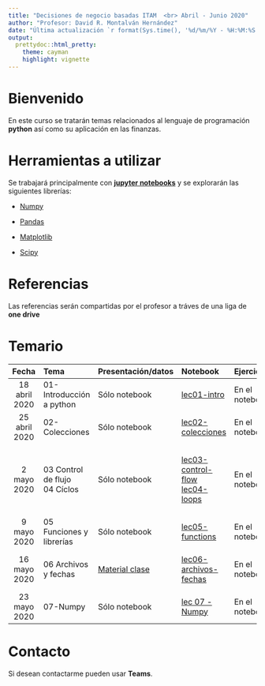 ```yaml
---
title: "Decisiones de negocio basadas ITAM  <br> Abril - Junio 2020"
author: "Profesor: David R. Montalván Hernández"
date: "Última actualización `r format(Sys.time(), '%d/%m/%Y - %H:%M:%S')`"
output:
  prettydoc::html_pretty:
    theme: cayman
    highlight: vignette
---
```


# **Bienvenido**

En este curso se tratarán temas relacionados al lenguaje de programación **python** así como su aplicación en las finanzas.

# **Herramientas a utilizar**

Se trabajará principalmente con  [**jupyter notebooks**](https://jupyter.org/) y se explorarán las siguientes librerías:

* [Numpy](https://numpy.org/)

* [Pandas](https://pandas.pydata.org/)

* [Matplotlib](https://matplotlib.org/)

* [Scipy](https://www.scipy.org/)


# **Referencias**

Las referencias serán compartidas por el profesor a tráves de una liga de **one drive**

# **Temario**

|Fecha|Tema|Presentación/datos|Notebook|Ejercicios|Soluciones|
|:-----:|:-----|:------------|:--------|:----------|:--|
|18 abril 2020|01-Introducción a python|Sólo notebook|<a href="./notebooks/lec01-intro.ipynb" download>lec01-intro </a>  |En el notebook|<a href="./soluciones/lec01-intro-soluciones.ipynb" download>lec01-intro-soluciones </a>|
|25 abril 2020|02-Colecciones|Sólo notebook|<a href="./notebooks/lec02-collections.ipynb" download>lec02-colecciones </a>|En el notebook|<a href="./soluciones/lec02-collections-soluciones.ipynb" download>lec02-colecciones-soluciones </a>|
|2 mayo 2020|03 Control de flujo <br> 04 Cíclos|Sólo notebook|<a href="./notebooks/lec03-control-flow.ipynb" download>lec03-control-flow</a> <br> <a href="./notebooks/lec04-loops.ipynb" download>lec04-loops</a>|En el notebook|* <a href="./soluciones/lec03-control-flow-soluciones.ipynb" download>lec03-control-flow-soluciones </a> <br> *<a href="./soluciones/lec04-loops-soluciones.ipynb" download>lec04-loops-soluciones </a>|
|9 mayo 2020|05 Funciones y librerías|Sólo notebook|<a href="./notebooks/lec05-functions.ipynb" download>lec05-functions</a>|En el notebook|<a href="./soluciones/lec05-functions-soluciones.ipynb" download>lec05-functions-soluciones </a>|
|16 mayo 2020|06 Archivos y fechas|<a href="./datos/16_mayo.zip" download>Material clase</a>|<a href="./notebooks/lec06-archivos-fechas.ipynb" download>lec06-archivos-fechas</a>|En el notebook|<a href="./soluciones/lec06-archivos-fechas-soluciones.ipynb" download>lec06-archivos-fechas-soluciones </a>|
|23 mayo 2020|07-Numpy|Sólo notebook|[lec 07 - Numpy](./notebooks/lec07-numpy.ipynb)|En el notebook|--|

# **Contacto**
Si desean contactarme pueden usar **Teams**.
